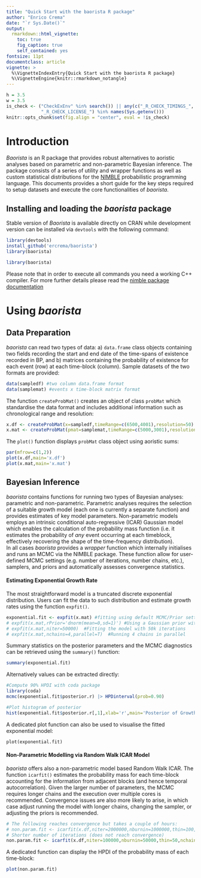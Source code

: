 ```yaml
---
title: "Quick Start with the baorista R package"
author: "Enrico Crema"
date: "`r Sys.Date()`"
output:
  rmarkdown::html_vignette:
    toc: true
    fig_caption: true
    self_contained: yes
fontsize: 11pt
documentclass: article
vignette: >
  %\VignetteIndexEntry{Quick Start with the baorista R package}
  %\VignetteEngine{knitr::rmarkdown_notangle}
---
```


```r
h = 3.5
w = 3.5
is_check <- ("CheckExEnv" %in% search()) || any(c("_R_CHECK_TIMINGS_",
             "_R_CHECK_LICENSE_") %in% names(Sys.getenv()))
knitr::opts_chunk$set(fig.align = "center", eval = !is_check)
```

# Introduction

_Baorista_ is an R package that provides robust alternatives to aoristic analyses based on parametric and non-parametric Bayesian inference.
The package consists of a series of utility and wrapper functions as well as custom statistical distributions for the [NIMBLE](https://cran.r-project.org/package=nimble) probabilistic programming language. 
This documents provides a short guide for the key steps required to setup datasets and execute the core functionalities of _baorista_.


## Installing and loading the _baorista_ package

Stable version of _Baorista_ is available directly on CRAN while development version can be installed via `devtools` with the following command:

```r
library(devtools)
install_github('ercrema/baorista')
library(baorista)
```

```r
library(baorista)
```

Please note that in order to execute all commands you need a working C++ compiler. For more further details please read the [nimble package documentation](https://r-nimble.org/html_manual/cha-installing-nimble.html)

# Using _baorista_

## Data Preparation

_baorista_ can read two types of data: a) `data.frame` class objects containing two fields recording the start and end date of the time-spans of existence recorded in BP, and  b) matrices containing the probability of existence for each event (row) at each time-block (column). Sample datasets of the two formats are provided:

```r
data(sampledf) #two column data.frame format
data(samplemat) #events x time-block matrix format
```

The function `createProbMat()` creates an object of class `probMat` which standardise the data format and includes additional information such as chronological range and resolution:

```r
x.df <- createProbMat(x=sampledf,timeRange=c(6500,4001),resolution=50) #50 year timeblock ranging from 6500 to 4001 (i.e. 6500-6451,6450-6401,...)
x.mat <- createProbMat(pmat=samplemat,timeRange=c(5000,3001),resolution=100)
```

The `plot()` function displays `probMat` class object using aoristic sums:

```r
par(mfrow=c(1,2))
plot(x.df,main='x.df')
plot(x.mat,main='x.mat')
```

## Bayesian Inference

_baorista_ contains functions for running two types of Bayesian analyses: parametric and non-parametric. Parametric analyses requires the selection of a suitable growth model (each one is currently a separate function) and provides estimates of key model parameters. Non-parametric models employs an intrinsic conditional auto-regressive (ICAR) Gaussian model which enables the calculation of the probability mass function (i.e. it estimates the probability of _any_ event occurring at each timeblock, effectively recovering the shape of the time-frequency distribution).  
In all cases _baorista_ provides a _wrapper_ function which internally initialises and runs an MCMC via the NIMBLE package. These function allow for user-defined MCMC settings (e.g. number of iterations, number chains, etc.), samplers, and priors and automatically assesses convergence statistics. 

#### Estimating Exponential Growth Rate

The most straightforward model is a truncated discrete exponential distribution. Users can fit the data to such distribution and estimate growth rates using the function `expfit()`. 

```r
exponential.fit <- expfit(x.mat) #fitting using default MCMC/Prior settings
# expfit(x.mat,rPrior='dnorm(mean=0,sd=1)') #Using a Gaussian prior with mean 0 and sd 1 for the growth rate r
# expfit(x.mat,niter=50000)  #Fitting the model with 50k iterations
# expfit(x.mat,nchains=4,parallel=T)  #Running 4 chains in parallel
```

Summary statistics on the posterior parameters and the MCMC diagnostics can be retrieved using the `summary()` function:

```r
summary(exponential.fit)
```

Alternatively values can be extracted directly:

```r
#Compute 90% HPDI with coda package
library(coda)
mcmc(exponential.fit$posterior.r) |> HPDinterval(prob=0.90)

#Plot histogram of posterior
hist(exponential.fit$posterior.r[,1],xlab='r',main='Posterior of Growth Rate')
```

A dedicated plot function can also be used to visualise the fitted exponential model:

```
plot(exponential.fit)
```

#### Non-Parametric Modelling via Random Walk ICAR Model

_baorista_ offers also a non-parametric model based Random Walk ICAR. 
The function `icarfit()` estimates the probability mass for each time-block accounting for the information from adjacent blocks (and hence temporal autocorrelation). 
Given the larger number of parameters, the MCMC requires longer chains and the execution over multiple cores is recommended. 
Convergence issues are also more likely to arise, in which case adjust running the model with longer chains, changing the sampler, or adjusting the priors is recommended. 

```r
# The following reaches convergence but takes a couple of hours:
# non.param.fit <- icarfit(x.df,niter=2000000,nburnin=1000000,thin=100,nchains=4,parallel=TRUE)
# Shorter number of iterations (does not reach convergence)
non.param.fit <- icarfit(x.df,niter=100000,nburnin=50000,thin=50,nchains=4,parallel=TRUE)
```
A dedicated function can display the HPDI of the probability mass of each time-block:  

```r
plot(non.param.fit)
```

